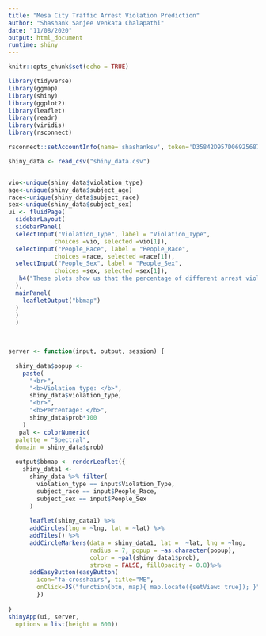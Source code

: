 ```yaml
---
title: "Mesa City Traffic Arrest Violation Prediction"
author: "Shashank Sanjee Venkata Chalapathi"
date: "11/08/2020"
output: html_document
runtime: shiny
---
```


```r
knitr::opts_chunk$set(echo = TRUE)
```

```r
library(tidyverse)
library(ggmap)
library(shiny)
library(ggplot2)
library(leaflet)
library(readr)
library(viridis)
library(rsconnect)

rsconnect::setAccountInfo(name='shashanksv', token='D35842D957D06925687CD85C46AFE987', secret='WKfa1YbaLaF88q/cyUx4P8kid6lquJWuSzOGXlNZ')

shiny_data <- read_csv("shiny_data.csv")



```

```r


vio<-unique(shiny_data$violation_type)
age<-unique(shiny_data$subject_age)
race<-unique(shiny_data$subject_race)
sex<-unique(shiny_data$subject_sex)
ui <- fluidPage(
  sidebarLayout(
  sidebarPanel(
  selectInput("Violation_Type", label = "Violation_Type",
             choices =vio, selected =vio[1]),
  selectInput("People_Race", label = "People_Race",
             choices =race, selected =race[1]),
  selectInput("People_Sex", label = "People_Sex",
             choices =sex, selected =sex[1]),
   h4("These plots show us that the percentage of different arrest violation type  at different locations based on people race, sex.")
  ),
  mainPanel( 
    leafletOutput("bbmap")
  )
  )
  )
  


server <- function(input, output, session) {
   
  shiny_data$popup <-
    paste(
      "<br>",
      "<b>Violation type: </b>",
      shiny_data$violation_type,
      "<br>",
      "<b>Percentage: </b>",
      shiny_data$prob*100
    )
   pal <- colorNumeric(
  palette = "Spectral",
  domain = shiny_data$prob)
  
  output$bbmap <- renderLeaflet({
    shiny_data1 <-
      shiny_data %>% filter(
        violation_type == input$Violation_Type,
        subject_race == input$People_Race,
        subject_sex == input$People_Sex
      )
    
      leaflet(shiny_data1) %>% 
      addCircles(lng = ~lng, lat = ~lat) %>% 
      addTiles() %>%
      addCircleMarkers(data = shiny_data1, lat =  ~lat, lng = ~lng, 
                       radius = 7, popup = ~as.character(popup), 
                       color = ~pal(shiny_data1$prob),
                       stroke = FALSE, fillOpacity = 0.8)%>%
      addEasyButton(easyButton(
        icon="fa-crosshairs", title="ME",
        onClick=JS("function(btn, map){ map.locate({setView: true}); }")))
        })
  
}
shinyApp(ui, server,
  options = list(height = 600))


```
